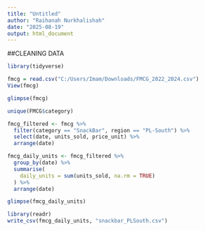 ---
title: "Untitled"
author: "Raihanah Nurkhalishah"
date: "2025-08-19"
output: html_document
---
##CLEANING DATA

```{r}
library(tidyverse)
```

```{r}
fmcg = read.csv("C:/Users/Imam/Downloads/FMCG_2022_2024.csv")
View(fmcg)
```

```{r}
glimpse(fmcg)
```

```{r}
unique(FMCG$category)

```

```{r}
fmcg_filtered <- fmcg %>%
  filter(category == "SnackBar", region == "PL-South") %>%
  select(date, units_sold, price_unit) %>%
  arrange(date)
```

```{r}
fmcg_daily_units <- fmcg_filtered %>%
  group_by(date) %>%
  summarise(
    daily_units = sum(units_sold, na.rm = TRUE)
  ) %>%
  arrange(date)

glimpse(fmcg_daily_units)
```

```{r}
library(readr)
write_csv(fmcg_daily_units, "snackbar_PLSouth.csv")
```




